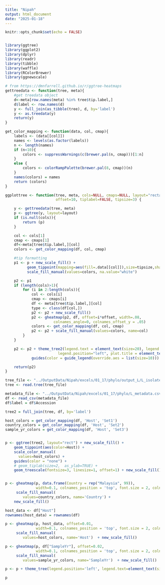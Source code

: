 ```yaml
---
title: "Nipah"
output: html_document
date: "2025-01-18"
---
```


```r
knitr::opts_chunk$set(echo = FALSE)


library(ggtree)
library(ggplot2)
library(dplyr)
library(readr)
library(tibble)
library(waffle)
library(RColorBrewer)
library(ggnewscale)

```

```r

# from https://dmnfarrell.github.io/r/ggtree-heatmaps
gettreedata <- function(tree, meta){
    #get treedata object
    d<-meta[row.names(meta) %in% tree$tip.label,]
    d$label <- row.names(d)
    y <- full_join(as_tibble(tree), d, by='label')
    y <- as.treedata(y)
    return(y)
}

get_color_mapping <- function(data, col, cmap){
    labels <- (data[[col]])
    names <- levels(as.factor(labels))
    n <- length(names)
    if (n<10){
        colors <- suppressWarnings(c(brewer.pal(n, cmap)))[1:n]
    }
    else {
        colors <- colorRampPalette(brewer.pal(8, cmap))(n)
    }
    names(colors) = names
    return (colors)
}

ggplottree <- function(tree, meta, cols=NULL, cmaps=NULL, layout="rectangular",
                       offset=10, tiplabel=FALSE, tipsize=3) {

    y <- gettreedata(tree, meta)
    p <- ggtree(y, layout=layout)
    if (is.null(cols)){
        return (p)
    }

    col <- cols[1]
    cmap <- cmaps[1]
    df<-meta[tree$tip.label,][col]
    colors <- get_color_mapping(df, col, cmap)

    #tip formatting
    p1 <- p + new_scale_fill() +
          geom_tippoint(mapping=aes(fill=.data[[col]]),size=tipsize,shape=21,stroke=0) +
          scale_fill_manual(values=colors, na.value="white")

    p2 <- p1
    if (length(cols)>1){
        for (i in 2:length(cols)){
            col <- cols[i]
            cmap <- cmaps[i]
            df <- meta[tree$tip.label,][col]
            type <- class(df[col,])
            p2 <- p2 + new_scale_fill()
            p2 <- gheatmap(p2, df, offset=i*offset, width=.08,
                      colnames_angle=0, colnames_offset_y = .05)
            colors <- get_color_mapping(df, col, cmap)
            p2 <- p2 + scale_fill_manual(values=colors, name=col)
        }
    }

    p2 <- p2 + theme_tree2(legend.text = element_text(size=20), legend.key.size = unit(1, 'cm'),
                        legend.position="left", plot.title = element_text(size=40))
            guides(color = guide_legend(override.aes = list(size=10)))

    return(p2)
}
```

```r

tree_file <- "../OutputData/Nipah/excels/01_17/phylo/output_L/L_isolates.fasta.aln.treefile"
tree <- read.tree(tree_file)

metadata_file <- "../OutputData/Nipah/excels/01_17/phylo/L_metadata.csv"
df <- read_csv(metadata_file)
df$label = df$Accession

tree2 = full_join(tree, df, by='label')

host_colors = get_color_mapping(df, 'Host', 'Set1')
country_colors = get_color_mapping(df, 'Host', 'Set2')
sample_yr_colors = get_color_mapping(df, 'Host', 'Set3')


p <- ggtree(tree2, layout="rect") + new_scale_fill() +
    geom_tippoint(aes(color=Host)) + 
    scale_color_manual(
      values=host_colors) +
    guides(color = "none") +
    # geom_tiplab(size=2,  as_ylab=TRUE) +
    geom_treescale(fontsize=3, linesize=1, offset=1) + new_scale_fill()


p <- gheatmap(p, data.frame(Country = rep("Malaysia", 99)), 
              width=0.1, colnames_position = 'top', font.size = 2, colnames_offset_y = 0.4) + 
     scale_fill_manual(
        values=country_colors, name='Country') + 
    new_scale_fill()

host_data <- df["Host"]
rownames(host_data) = rownames(df)

p <- gheatmap(p, host_data, offset=0.01,
              width=0.1, colnames_position = 'top', font.size = 2, colnames_offset_y = 0.4) + 
     scale_fill_manual(
        values=host_colors, name='Host')  + new_scale_fill()

p <- gheatmap(p, df["SampleYr"], offset=0.02,
              width=0.1, colnames_position = 'top', font.size = 2, colnames_offset_y = 0.4) + 
     scale_fill_manual(
        values=sample_yr_colors, name='SampleYr')  + new_scale_fill()

p <- p + theme_tree(legend.position='left', legend.text=element_text(size=8), legend.key.size=unit(0.5, "cm"))

p

```


